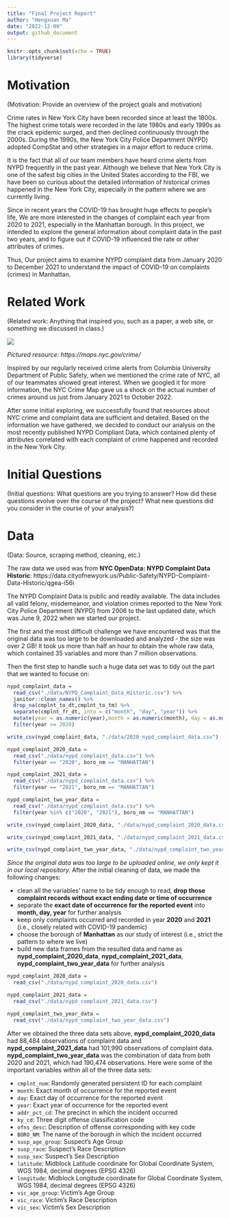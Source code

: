 ```yaml
---
title: "Final Project Report"
author: "Hengxuan Ma"
date: "2022-12-09"
output: github_document
---
```

```r
knitr::opts_chunk$set(echo = TRUE)
library(tidyverse)
```

# Motivation 

(Motivation: Provide an overview of the project goals and motivation)

Crime rates in New York City have been recorded since at least the 1800s. The highest crime totals were recorded in the late 1980s and early 1990s as the crack epidemic surged, and then declined continuously through the 2000s. During the 1990s, the New York City Police Department (NYPD) adopted CompStat and other strategies in a major effort to reduce crime.

It is the fact that all of our team members have heard crime alerts from NYPD frequently in the past year. Although we believe that New York City is one of the safest big cities in the United States according to the FBI, we have been so curious about the detailed information of historical crimes happened in the New York City, especially in the pattern where we are currently living.

Since in recent years the COVID-19 has brought huge effects to people's life, We are more interested in the changes of complaint each year from 2020 to 2021, especially in the Manhattan borough. In this project, we intended to explore the general information about complaint data in the past two years, and to figure out if COVID-19 influenced the rate or other attributes of crimes.

Thus, Our project aims to examine NYPD complaint data from January 2020 to December 2021 to understand the impact of COVID-19 on complaints (crimes) in Manhattan. 

# Related Work

(Related work: Anything that inspired you, such as a paper, a web site, or something we discussed in class.)

![](./data/NYC_Crime_Map_2021_2022.png)

*Pictured resource: https://maps.nyc.gov/crime/*

Inspired by our regularly received crime alerts from Columbia University Department of Public Safety, when we mentioned the crime rate of NYC, all of our teammates showed great interest. When we googled it for more information, the NYC Crime Map gave us a shock on the actual number of crimes around us just from January 2021 to October 2022. 

After some initial exploring, we successfully found that resources about NYC crime and complaint data are sufficient and detailed. Based on the information we have gathered, we decided to conduct our analysis on the most recently published NYPD Compliant Data, which contained plenty of attributes correlated with each complaint of crime happened and recorded in the New York City.

# Initial Questions

(Initial questions: What questions are you trying to answer? How did these questions evolve over the course of the project? What new questions did you consider in the course of your analysis?) 


# Data

(Data: Source, scraping method, cleaning, etc.) 

The raw data we used was from **NYC OpenData: NYPD Complaint Data Historic**: https://data.cityofnewyork.us/Public-Safety/NYPD-Complaint-Data-Historic/qgea-i56i

The NYPD Complaint Data is public and readily available. The data includes all valid felony, misdemeanor, and violation crimes reported to the New York City Police Department (NYPD) from 2006 to the last updated date, which was June 9, 2022 when we started our project.

The first and the most difficult challenge we have encountered was that the original data was too large to be downloaded and analyzed - the size was over 2 GB! It took us more than half an hour to obtain the whole raw data, which contained 35 variables and more than 7 million observations.

Then the first step to handle such a huge data set was to tidy out the part that we wanted to focuse on:

```r
nypd_complaint_data = 
  read_csv("./data/NYPD_Complaint_Data_Historic.csv") %>%
  janitor::clean_names() %>%
  drop_na(cmplnt_to_dt,cmplnt_to_tm) %>%
  separate(cmplnt_fr_dt, into = c("month", "day", "year")) %>%
  mutate(year = as.numeric(year),month = as.numeric(month), day = as.numeric(day)) %>%
  filter(year >= 2020)

write_csv(nypd_complaint_data, "./data/2020_nypd_complaint_data.csv")

nypd_complaint_2020_data = 
  read_csv("./data/nypd_complaint_data.csv") %>%
  filter(year == "2020", boro_nm == "MANHATTAN")

nypd_complaint_2021_data = 
  read_csv("./data/nypd_complaint_data.csv") %>%
  filter(year == "2021", boro_nm == "MANHATTAN")

nypd_complaint_two_year_data = 
  read_csv("./data/nypd_complaint_data.csv") %>%
  filter(year %in% c("2020", "2021"), boro_nm == "MANHATTAN")

write_csv(nypd_complaint_2020_data, "./data/nypd_complaint_2020_data.csv")

write_csv(nypd_complaint_2021_data, "./data/nypd_complaint_2021_data.csv")

write_csv(nypd_complaint_two_year_data, "./data/nypd_complaint_two_year_data.csv")
```

*Since the original data was too large to be uploaded online, we only kept it in our local repository.* After the initial cleaning of data, we made the following changes:

*   clean all the variables' name to be tidy enough to read, **drop those complaint records without exact ending date or time of occurrence**
*   separate the **exact date of occurrence for the reported event** into **month, day, year** for further analysis
*   keep only complaints occurred and recorded in year **2020** and **2021** (i.e., closely related with COVID-19 pandemic)
*   choose the borough of **Manhattan** as our study of interest (i.e., strict the pattern to where we live)
*   build new data frames from the resulted data and name as **nypd_complaint_2020_data**, **nypd_complaint_2021_data**, **nypd_complaint_two_year_data** for further analysis

```r
nypd_complaint_2020_data = 
  read_csv("./data/nypd_complaint_2020_data.csv")

nypd_complaint_2021_data = 
  read_csv("./data/nypd_complaint_2021_data.csv")

nypd_complaint_two_year_data = 
  read_csv("./data/nypd_complaint_two_year_data.csv")
```


After we obtained the three data sets above, **nypd_complaint_2020_data** had 88,484 observations of complaint data and **nypd_complaint_2021_data** had 101,990 observations of complaint data. **nypd_complaint_two_year_data** was the combination of data from both 2020 and 2021, which had 190,474 observations. Here were some of the important variables within all of the three data sets:

*   `cmplnt_num`: Randomly generated persistent ID for each complaint
*   `month`: Exact month of occurrence for the reported event
*   `day`: Exact day of occurrence for the reported event
*   `year`: Exact year of occurrence for the reported event
*   `addr_pct_cd`: The precinct in which the incident occurred
*   `ky_cd`: Three digit offense classification code
*   `ofns_desc`: Description of offense corresponding with key code
*   `BORO_NM`: The name of the borough in which the incident occurred
*   `susp_age_group`: Suspect’s Age Group
*   `susp_race`: Suspect’s Race Description
*   `susp_sex`: Suspect’s Sex Description
*   `latitude`: Midblock Latitude coordinate for Global Coordinate System, WGS 1984, decimal degrees (EPSG 4326)
*   `longitude`: Midblock Longitude coordinate for Global Coordinate System, WGS 1984, decimal degrees (EPSG 4326)
*   `vic_age_group`: Victim’s Age Group
*   `vic_race`: Victim’s Race Description
*   `vic_sex`: Victim’s Sex Description